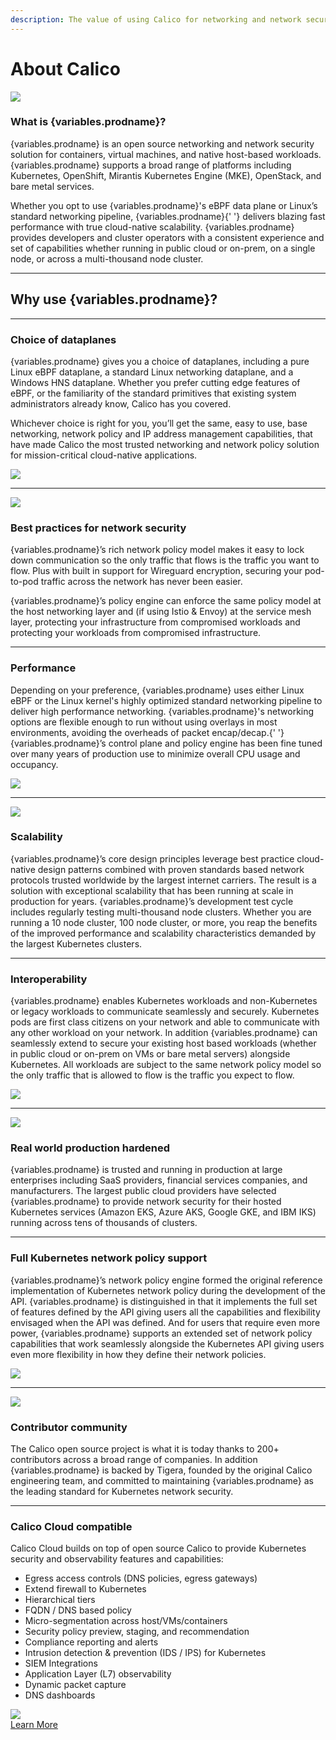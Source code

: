```yaml
---
description: The value of using Calico for networking and network security for workloads and hosts.
---
```



# About Calico

<div
  id='why-use-calico-1'
  className='row'
>
  <div className='col-md-6'>
    <img
      style={{ maxWidth: '330px' }}
      className='img-responsive center-block'
      src='/img/calico/felix_icon.png'
    />
  </div>
  <div className='col-md-6'>
    <h3
      id='what-is'
      style={{ marginTop: '5px' }}
    >
      What is {variables.prodname}?
    </h3>
    <p>
      {variables.prodname} is an open source networking and network security solution for containers, virtual machines, and
      native host-based workloads. {variables.prodname} supports a broad range of platforms including Kubernetes, OpenShift,
      Mirantis Kubernetes Engine (MKE), OpenStack, and bare metal services.
    </p>
    <p>
      Whether you opt to use {variables.prodname}'s eBPF data plane or Linux’s standard networking pipeline, {variables.prodname}{' '}
      delivers blazing fast performance with true cloud-native scalability. {variables.prodname} provides developers and
      cluster operators with a consistent experience and set of capabilities whether running in public cloud or on-prem,
      on a single node, or across a multi-thousand node cluster.
    </p>
  </div>
</div>

<hr />

<div style={{ textAlign: 'center' }}>
  <h2 id='why-use'>Why use {variables.prodname}?</h2>
</div>

<hr />

<div
  id='why-use-calico-6'
  className='row'
>
  <div className='col-md-6'>
    <h3
      id='familiar'
      style={{ marginTop: '5px' }}
    >
      Choice of dataplanes
    </h3>
    <p>
      {variables.prodname} gives you a choice of dataplanes, including a pure Linux eBPF dataplane, a standard Linux
      networking dataplane, and a Windows HNS dataplane. Whether you prefer cutting edge features of eBPF, or the
      familiarity of the standard primitives that existing system administrators already know, Calico has you covered.
    </p>
    <p>
      Whichever choice is right for you, you’ll get the same, easy to use, base networking, network policy and IP
      address management capabilities, that have made Calico the most trusted networking and network policy solution for
      mission-critical cloud-native applications.
    </p>
  </div>
  <div className='col-md-6'>
    <img
      className='img-responsive center-block'
      src='/img/calico/intro/multiple-dataplanes.png'
    />
  </div>
</div>

<hr />

<div
  id='why-use-calico-2'
  className='row'
>
  <div className='col-md-6'>
    <img
      className='img-responsive center-block'
      src='/img/calico/intro/best-practices.png'
    />
  </div>
  <div className='col-md-6'>
    <h3
      id='best-practices'
      style={{ marginTop: '5px' }}
    >
      Best practices for network security
    </h3>
    <p>
      {variables.prodname}’s rich network policy model makes it easy to lock down communication so the only traffic that flows
      is the traffic you want to flow. Plus with built in support for Wireguard encryption, securing your pod-to-pod
      traffic across the network has never been easier.
    </p>
    <p>
      {variables.prodname}’s policy engine can enforce the same policy model at the host networking layer and (if using Istio
      & Envoy) at the service mesh layer, protecting your infrastructure from compromised workloads and protecting your
      workloads from compromised infrastructure.
    </p>
  </div>
</div>

<hr />

<div
  id='why-use-calico-3'
  className='row'
>
  <div className='col-md-6'>
    <h3
      id='performance'
      style={{ marginTop: '5px' }}
    >
      Performance
    </h3>
    <p>
      Depending on your preference, {variables.prodname} uses either Linux eBPF or the Linux kernel's highly optimized
      standard networking pipeline to deliver high performance networking. {variables.prodname}'s networking options are
      flexible enough to run without using overlays in most environments, avoiding the overheads of packet encap/decap.{' '}
      {variables.prodname}’s control plane and policy engine has been fine tuned over many years of production use to minimize
      overall CPU usage and occupancy.
    </p>
  </div>
  <div className='col-md-6'>
    <img
      className='img-responsive center-block'
      src='/img/calico/intro/performance.png'
    />
  </div>
</div>

<hr />

<div
  id='why-use-calico-4'
  className='row'
>
  <div className='col-md-6'>
    <img
      className='img-responsive center-block'
      src='/img/calico/intro/scale.png'
    />
  </div>
  <div className='col-md-6'>
    <h3
      id='scalability'
      style={{ marginTop: '5px' }}
    >
      Scalability
    </h3>
    <p>
      {variables.prodname}’s core design principles leverage best practice cloud-native design patterns combined with proven
      standards based network protocols trusted worldwide by the largest internet carriers. The result is a solution
      with exceptional scalability that has been running at scale in production for years. {variables.prodname}’s development
      test cycle includes regularly testing multi-thousand node clusters. Whether you are running a 10 node cluster, 100
      node cluster, or more, you reap the benefits of the improved performance and scalability characteristics demanded
      by the largest Kubernetes clusters.
    </p>
  </div>
</div>

<hr />

<div
  id='why-use-calico-5'
  className='row'
>
  <div className='col-md-6'>
    <h3
      id='interoperability'
      style={{ marginTop: '5px' }}
    >
      Interoperability
    </h3>
    <p>
      {variables.prodname} enables Kubernetes workloads and non-Kubernetes or legacy workloads to communicate seamlessly and
      securely. Kubernetes pods are first class citizens on your network and able to communicate with any other workload
      on your network. In addition {variables.prodname} can seamlessly extend to secure your existing host based workloads
      (whether in public cloud or on-prem on VMs or bare metal servers) alongside Kubernetes. All workloads are subject
      to the same network policy model so the only traffic that is allowed to flow is the traffic you expect to flow.
    </p>
  </div>
  <div className='col-md-6'>
    <img
      className='img-responsive center-block'
      src='/img/calico/intro/interoperability.png'
    />
  </div>
</div>

<hr />

<div
  id='why-use-calico-7'
  className='row'
>
  <div className='col-md-6'>
    <img
      className='img-responsive center-block'
      src='/img/calico/intro/deployed.png'
    />
  </div>
  <div className='col-md-6'>
    <h3
      id='real-world-production'
      style={{ marginTop: '5px' }}
    >
      Real world production hardened
    </h3>
    <p>
      {variables.prodname} is trusted and running in production at large enterprises including SaaS providers, financial
      services companies, and manufacturers. The largest public cloud providers have selected {variables.prodname} to provide
      network security for their hosted Kubernetes services (Amazon EKS, Azure AKS, Google GKE, and IBM IKS) running
      across tens of thousands of clusters.
    </p>
  </div>
</div>

<hr />

<div
  id='why-use-calico-8'
  className='row'
>
  <div className='col-md-6'>
    <h3
      id='full-kubernetes-support'
      style={{ marginTop: '5px' }}
    >
      Full Kubernetes network policy support
    </h3>
    <p>
      {variables.prodname}’s network policy engine formed the original reference implementation of Kubernetes network policy
      during the development of the API. {variables.prodname} is distinguished in that it implements the full set of features
      defined by the API giving users all the capabilities and flexibility envisaged when the API was defined. And for
      users that require even more power, {variables.prodname} supports an extended set of network policy capabilities that
      work seamlessly alongside the Kubernetes API giving users even more flexibility in how they define their network
      policies.
    </p>
  </div>
  <div className='col-md-6'>
    <img
      className='img-responsive center-block'
      src='/img/calico/intro/policy.png'
    />
  </div>
</div>

<hr />

<div
  id='why-use-calico-9'
  className='row'
>
  <div className='col-md-6'>
    <img
      className='img-responsive center-block'
      src='/img/calico/intro/community.png'
    />
  </div>
  <div className='col-md-6'>
    <h3
      id='contributor-community'
      style={{ marginTop: '5px' }}
    >
      Contributor community
    </h3>
    <p>
      The Calico open source project is what it is today thanks to 200+ contributors across a broad range of companies.
      In addition {variables.prodname} is backed by Tigera, founded by the original Calico engineering team, and committed to
      maintaining {variables.prodname} as the leading standard for Kubernetes network security.
    </p>
  </div>
</div>

<hr />

<div
  id='why-use-calico-10'
  className='row'
>
  <div className='col-md-6'>
    <h3
      id='enterprise-compatible'
      style={{ marginTop: '5px' }}
    >
      Calico Cloud compatible
    </h3>
    <p>
      Calico Cloud builds on top of open source Calico to provide Kubernetes security and observability features and
      capabilities:
    </p>
    <ul style={{}}>
      <li>Egress access controls (DNS policies, egress gateways)</li>
      <li>Extend firewall to Kubernetes</li>
      <li>Hierarchical tiers</li>
      <li>FQDN / DNS based policy</li>
      <li>Micro-segmentation across host/VMs/containers</li>
      <li>Security policy preview, staging, and recommendation</li>
      <li>Compliance reporting and alerts</li>
      <li>Intrusion detection & prevention (IDS / IPS) for Kubernetes</li>
      <li>SIEM Integrations</li>
      <li>Application Layer (L7) observability</li>
      <li>Dynamic packet capture</li>
      <li>DNS dashboards</li>
    </ul>
  </div>
  <div className='col-md-6'>
    <img
      className='img-responsive center-block'
      src='/img/calico/calico-cloud-small.png'
    />
    <div
      style={{ display: 'flex', justifyContent: 'center', alignItems: 'center' }}
      id='enterprise-footer'
    >
      <a
        href='https://www.tigera.io/tigera-products/calico-cloud/'
        className='learn-more-button'
      >
        Learn More
      </a>
    </div>
  </div>
</div>
